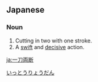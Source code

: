 {{also|一刀兩斷|一刀两断}}

==Japanese==
{{ja-kanjitab|いち|とう|りょう|だん|k1=いっ|yomi=on}}

===Noun===
{{ja-noun|いっとうりょうだん}}

# Cutting in two with one stroke.
# A [[swift]] and [[decisive]] action.

[[Category:Yojijukugo|いっとうりょうだん]]

[[ja:一刀両断]]